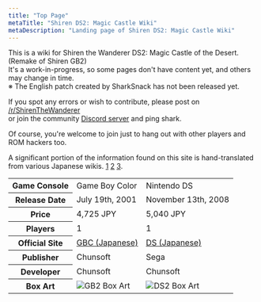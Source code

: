```yaml
---
title: "Top Page"
metaTitle: "Shiren DS2: Magic Castle Wiki"
metaDescription: "Landing page of Shiren DS2: Magic Castle Wiki"
---
```


This is a wiki for Shiren the Wanderer DS2: Magic Castle of the Desert. (Remake of Shiren GB2)<br/>It's a work-in-progress, so some pages don't have content yet, and others may change in time.<br/>※ The English patch created by SharkSnack has not been released yet.

If you spot any errors or wish to contribute, please post on [/r/ShirenTheWanderer](https://reddit.com/r/ShirenTheWanderer)<br/>or join the community [Discord server](https://discord.gg/5y7UDFc) and ping shark.

Of course, you're welcome to join just to hang out with other players and ROM hackers too.

A significant portion of the information found on this site is hand-translated from various Japanese wikis. [1](http://miya.s16.xrea.com/sirends2/) [2](https://w.atwiki.jp/shiren_ds2/) [3](http://sirends2.otogirisou.com/).

<table>
  <tr>
    <th>Game Console</th>
    <td>Game Boy Color</td>
    <td>Nintendo DS</td>
  </tr>
  <tr>
    <th>Release Date</th>
    <td>July 19th, 2001</td>
    <td>November 13th, 2008</td>
  </tr>
  <tr>
    <th>Price</th>
    <td>4,725 JPY</td>
    <td>5,040 JPY</td>
  </tr>
  <tr>
    <th>Players</th>
    <td>1</td>
    <td>1</td>
  </tr>
  <tr>
    <th>Official Site</th>
    <td><a href="https://www.spike-chunsoft.co.jp/games/shirengb2/">GBC (Japanese)</a></td>
    <td><a href="https://www.spike-chunsoft.co.jp/games/shiren_ds2/">DS (Japanese)</a></td>
  </tr>
  <tr>
    <th>Publisher</th>
    <td>Chunsoft</td>
    <td>Sega</td>
  </tr>
  <tr>
    <th>Developer</th>
    <td>Chunsoft</td>
    <td>Chunsoft</td>
  </tr>
  <tr>
    <th>Box Art</th>
    <td class="boxArt"><img src="/images/other/shiren_gb2_box_art.jpg" alt="GB2 Box Art"/></td>
    <td class="boxArt"><img src="/images/other/shiren_ds2_box_art.jpg" alt="DS2 Box Art"/></td>
  </tr>
</table>
